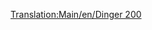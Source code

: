 [[Translation:Main/en/Dinger 200]]
{{Template:Vliegtuig/Nl
|Name=Dinger 200
|Image=[[File:en/Dinger200.png|Dinger 200]]
|Cost=44.218 (88,436)
|Speed=947 km/h (592 MPH)
|Annual=6.875 (13,950)
|Designed=2013
|Lifespan=25
|Capacity=400 passagiers & 80 zakken post
|Description=Futuristisch en fictief, door Dinger/Fokker. Enorme capaciteit.
|Real-life=Fictief
}}